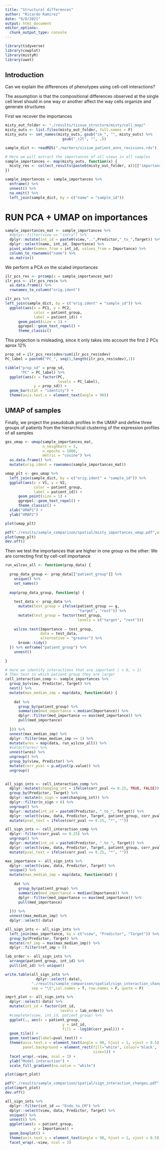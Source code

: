 ```yaml
---
title: "Structural differences"
author: "Ricardo Ramirez"
date: "9/8/2021"
output: html_document
editor_options: 
  chunk_output_type: console
---
```


```r
library(tidyverse)
library(cowplot)
library(mistyR)
library(uwot)
```

## Introduction

Can we explain the differences of phenotypes using cell-cell interactions?

The assumption is that the compositional differences observed at the single cell level should in one way or another affect the way cells organize and generate structures

First we recover the importances 

```r
misty_out_folder <- "./results/tissue_structure/misty/cell_map/"
misty_outs <- list.files(misty_out_folder, full.names = F)
misty_outs <- set_names(misty_outs, gsub("cm_", "", misty_outs) %>%
                          gsub("_c2l", "", .))

sample_dict <- readRDS("./markers/visium_patient_anns_revisions.rds")

# Here we will extract the importances of all views in all samples
sample_importances <- map(misty_outs, function(x) {
  misty_res <- collect_results(paste0(misty_out_folder, x))[["importances.aggregated"]]
})

sample_importances <- sample_importances %>% 
  enframe() %>% 
  unnest() %>%
  na.omit() %>%
  left_join(sample_dict, by = c("name" = "sample_id"))
```

# RUN PCA + UMAP on importances

```r
sample_importances_mat <- sample_importances %>%
  #dplyr::filter(view == "intra") %>%
  dplyr::mutate(int_id = paste0(view,"..",Predictor,"_to_",Target)) %>%
  dplyr::select(name, int_id, Importance) %>%
  pivot_wider(names_from = int_id, values_from = Importance) %>%
  column_to_rownames("name") %>%
  as.matrix()
```

We perform a PCA on the scaled importances

```r
ilr_pcs_res <- prcomp(x = sample_importances_mat)
ilr_pcs <- ilr_pcs_res$x %>%
  as.data.frame() %>%
  rownames_to_column("orig.ident")
```

```r
ilr_pcs %>%
left_join(sample_dict, by = c("orig.ident" = "sample_id")) %>%
  ggplot(aes(x = PC1, y = PC2, 
             color = patient_group, 
             label = patient_id)) +
      geom_point(size = 1) +
      ggrepel::geom_text_repel() +
      theme_classic()
```

This projection is misleading, since it only takes into account the first 2 PCs aprox 12%

```r
prop_sd = ilr_pcs_res$sdev/sum(ilr_pcs_res$sdev)
PC_label = paste0("PC_", seq(1,length(ilr_pcs_res$sdev),1))

tibble("prop_sd" = prop_sd,
       "PC" = PC_label) %>%
  ggplot(aes(x = factor(PC,
                        levels = PC_label), 
             y = prop_sd)) +
  geom_bar(stat = "identity") +
  theme(axis.text.x = element_text(angle = 90))

```

## UMAP of samples

Finally, we project the pseudobulk profiles in the UMAP and define three groups of patients from the hierarchical clustering of the expression profiles of all samples

```r
gex_umap <- umap(sample_importances_mat, 
                 n_neighbors = 5, 
                 n_epochs = 1000,
                 metric = "cosine") %>%
  as.data.frame() %>%
  mutate(orig.ident = rownames(sample_importances_mat))
```

```r
umap_plt <- gex_umap %>%
  left_join(sample_dict, by = c("orig.ident" = "sample_id")) %>%
  ggplot(aes(x = V1, y = V2, 
             color = patient_group, 
             label = patient_id)) +
      geom_point(size = 1) +
      ggrepel::geom_text_repel() +
      theme_classic() +
  xlab("UMAP1") +
  ylab("UMAP2")

plot(umap_plt)
```

```r
pdf("./results/sample_comparison/spatial/misty_importances_umap.pdf",width = 5, height = 4.5)
plot(umap_plt)
dev.off()
```

Then we test the importances that are higher in one group vs the other:
We are correcting first by cell-cell importance 

```r
run_wilcox_all <- function(prop_data) {
  
  prop_data_group <- prop_data[["patient_group"]] %>%
    unique() %>%
    set_names()
  
  map(prop_data_group, function(g) {
    
    test_data <- prop_data %>%
      mutate(test_group = ifelse(patient_group == g,
                                 "target", "rest")) %>%
      mutate(test_group = factor(test_group,
                                 levels = c("target", "rest")))
    
    wilcox.test(Importance ~ test_group, 
                data = test_data,
                alternative = "greater") %>%
      broom::tidy()
  }) %>% enframe("patient_group") %>%
    unnest()
  
}

# Here we identify interactions that are important ( > 0, > 1)
# Then test in which patient group they are larger
cell_interaction_comp <- sample_importances %>%
  group_by(view, Predictor, Target) %>%
  nest() %>%
  mutate(max_median_imp = map(data, function(dat) {
    
    dat %>% 
      group_by(patient_group) %>%
      summarize(med_importance = median(Importance)) %>%
      dplyr::filter(med_importance == max(med_importance)) %>%
      pull(med_importance)
    
  })) %>%
  unnest(max_median_imp) %>%
  dplyr::filter(max_median_imp >= 1) %>%
  mutate(wres = map(data, run_wilcox_all)) %>%
  #select(wres) %>%
  unnest(wres) %>%
  ungroup() %>%
  group_by(view, Predictor) %>%
  mutate(corr_pval = p.adjust(p.value)) %>%
  ungroup()
  
```

```r
all_sign_ints <- cell_interaction_comp %>%
  dplyr::mutate(changing_int = ifelse(corr_pval <= 0.25, TRUE, FALSE)) %>%
  group_by(Predictor, Target) %>%
  dplyr::mutate(n_sign = sum(changing_int)) %>%
  dplyr::filter(n_sign > 0) %>%
  ungroup() %>%
  dplyr::mutate(int_id = paste0(Predictor, "_to_", Target)) %>%
  dplyr::select(view, data, Predictor, Target, patient_group, corr_pval, int_id) %>%
  mutate(pval_text = ifelse(corr_pval <= 0.25, "*", ""))

all_sign_ints <- cell_interaction_comp %>%
  dplyr::filter(corr_pval <= 0.25) %>%
  ungroup() %>%
  dplyr::mutate(int_id = paste0(Predictor, "_to_", Target)) %>%
  dplyr::select(view, data, Predictor, Target, patient_group, corr_pval, int_id) %>%
  mutate(pval_text = ifelse(corr_pval <= 0.25, "*", ""))

max_importance <- all_sign_ints %>%
  dplyr::select(view, data, Predictor, Target) %>%
  unique() %>%
  mutate(max_median_imp = map(data, function(dat) {
    
    dat %>% 
      group_by(patient_group) %>%
      summarize(med_importance = median(Importance)) %>%
      dplyr::filter(med_importance == max(med_importance)) %>%
      pull(med_importance)
    
  })) %>%
  unnest(max_median_imp) %>%
  dplyr::select(-data)

all_sign_ints <- all_sign_ints %>%
  left_join(max_importance, by = c("view", "Predictor", "Target")) %>%
  group_by(Predictor, Target) %>%
  mutate(ref_imp = max(max_median_imp)) %>%
  dplyr::filter(ref_imp > 0)

lab_order <- all_sign_ints %>%
  arrange(patient_group, int_id) %>%
  pull(int_id) %>% unique()

write.table(all_sign_ints %>%
              dplyr::select(-data),
            "./results/sample_comparison/spatial/sign_interaction_changes.txt", 
            sep = "\t",col.names = T, row.names = F, quote = F)
```

```r
imprt_plot <- all_sign_ints %>%
  dplyr::select(-data) %>%
  mutate(int_id = factor(int_id,
                         levels = lab_order)) %>%
  #complete(view, int_id, patient_group) %>%
  ggplot(., aes(x = patient_group, 
                          y = int_id, 
                          fill = -log10(corr_pval))) +
  geom_tile() +
  geom_text(aes(label=pval_text)) +
  theme(axis.text.x = element_text(angle = 90, hjust = 1, vjust = 0.5),
        panel.background = element_rect(fill="white", colour='black',
                                        size=1)) +
  facet_wrap(.~view, ncol = 3) +
  ylab("Model interaction") +
  scale_fill_gradient(na.value = "white")

plot(imprt_plot)
```

```r
pdf("./results/sample_comparison/spatial/sign_interaction_changes.pdf", height = 5, width = 5)
plot(imprt_plot)
dev.off()
```

```r
all_sign_ints %>%
  dplyr::filter(int_id == "Endo_to_CM") %>%
  dplyr::select(view, data, Predictor, Target) %>%
  unique() %>%
  unnest() %>%
  ggplot(aes(x = patient_group, 
             y = Importance)) +
  geom_boxplot() +
  theme(axis.text.x = element_text(angle = 90, hjust = 1, vjust = 0.5)) +
  facet_wrap(.~view, ncol = 3)
```

